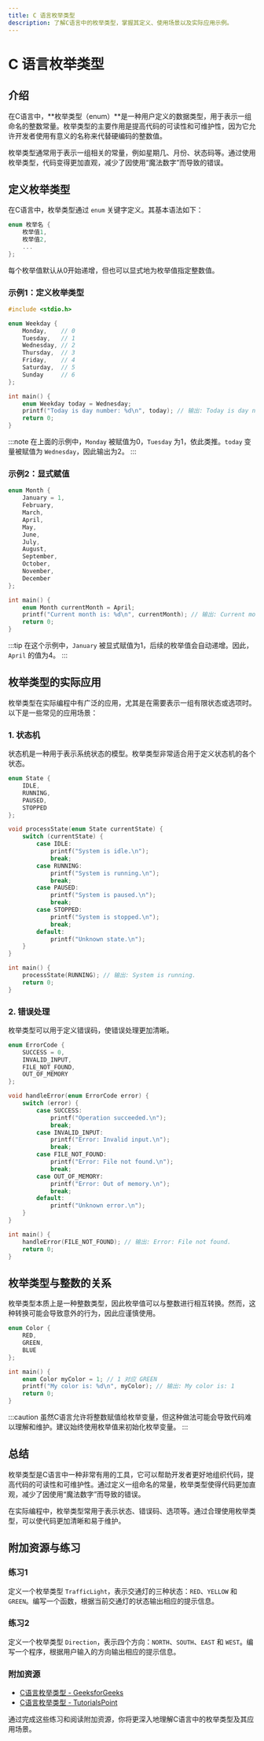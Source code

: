 ```yaml
---
title: C 语言枚举类型
description: 了解C语言中的枚举类型，掌握其定义、使用场景以及实际应用示例。
---
```


# C 语言枚举类型

## 介绍

在C语言中，**枚举类型（enum）**是一种用户定义的数据类型，用于表示一组命名的整数常量。枚举类型的主要作用是提高代码的可读性和可维护性，因为它允许开发者使用有意义的名称来代替硬编码的整数值。

枚举类型通常用于表示一组相关的常量，例如星期几、月份、状态码等。通过使用枚举类型，代码变得更加直观，减少了因使用“魔法数字”而导致的错误。

## 定义枚举类型

在C语言中，枚举类型通过 `enum` 关键字定义。其基本语法如下：

```c
enum 枚举名 {
    枚举值1,
    枚举值2,
    ...
};
```

每个枚举值默认从0开始递增，但也可以显式地为枚举值指定整数值。

### 示例1：定义枚举类型

```c
#include <stdio.h>

enum Weekday {
    Monday,    // 0
    Tuesday,   // 1
    Wednesday, // 2
    Thursday,  // 3
    Friday,    // 4
    Saturday,  // 5
    Sunday     // 6
};

int main() {
    enum Weekday today = Wednesday;
    printf("Today is day number: %d\n", today); // 输出: Today is day number: 2
    return 0;
}
```

:::note
在上面的示例中，`Monday` 被赋值为0，`Tuesday` 为1，依此类推。`today` 变量被赋值为 `Wednesday`，因此输出为2。
:::

### 示例2：显式赋值

```c
enum Month {
    January = 1,
    February,
    March,
    April,
    May,
    June,
    July,
    August,
    September,
    October,
    November,
    December
};

int main() {
    enum Month currentMonth = April;
    printf("Current month is: %d\n", currentMonth); // 输出: Current month is: 4
    return 0;
}
```

:::tip
在这个示例中，`January` 被显式赋值为1，后续的枚举值会自动递增。因此，`April` 的值为4。
:::

## 枚举类型的实际应用

枚举类型在实际编程中有广泛的应用，尤其是在需要表示一组有限状态或选项时。以下是一些常见的应用场景：

### 1. 状态机

状态机是一种用于表示系统状态的模型。枚举类型非常适合用于定义状态机的各个状态。

```c
enum State {
    IDLE,
    RUNNING,
    PAUSED,
    STOPPED
};

void processState(enum State currentState) {
    switch (currentState) {
        case IDLE:
            printf("System is idle.\n");
            break;
        case RUNNING:
            printf("System is running.\n");
            break;
        case PAUSED:
            printf("System is paused.\n");
            break;
        case STOPPED:
            printf("System is stopped.\n");
            break;
        default:
            printf("Unknown state.\n");
    }
}

int main() {
    processState(RUNNING); // 输出: System is running.
    return 0;
}
```

### 2. 错误处理

枚举类型可以用于定义错误码，使错误处理更加清晰。

```c
enum ErrorCode {
    SUCCESS = 0,
    INVALID_INPUT,
    FILE_NOT_FOUND,
    OUT_OF_MEMORY
};

void handleError(enum ErrorCode error) {
    switch (error) {
        case SUCCESS:
            printf("Operation succeeded.\n");
            break;
        case INVALID_INPUT:
            printf("Error: Invalid input.\n");
            break;
        case FILE_NOT_FOUND:
            printf("Error: File not found.\n");
            break;
        case OUT_OF_MEMORY:
            printf("Error: Out of memory.\n");
            break;
        default:
            printf("Unknown error.\n");
    }
}

int main() {
    handleError(FILE_NOT_FOUND); // 输出: Error: File not found.
    return 0;
}
```

## 枚举类型与整数的关系

枚举类型本质上是一种整数类型，因此枚举值可以与整数进行相互转换。然而，这种转换可能会导致意外的行为，因此应谨慎使用。

```c
enum Color {
    RED,
    GREEN,
    BLUE
};

int main() {
    enum Color myColor = 1; // 1 对应 GREEN
    printf("My color is: %d\n", myColor); // 输出: My color is: 1
    return 0;
}
```

:::caution
虽然C语言允许将整数赋值给枚举变量，但这种做法可能会导致代码难以理解和维护。建议始终使用枚举值来初始化枚举变量。
:::

## 总结

枚举类型是C语言中一种非常有用的工具，它可以帮助开发者更好地组织代码，提高代码的可读性和可维护性。通过定义一组命名的常量，枚举类型使得代码更加直观，减少了因使用“魔法数字”而导致的错误。

在实际编程中，枚举类型常用于表示状态、错误码、选项等。通过合理使用枚举类型，可以使代码更加清晰和易于维护。

## 附加资源与练习

### 练习1
定义一个枚举类型 `TrafficLight`，表示交通灯的三种状态：`RED`、`YELLOW` 和 `GREEN`。编写一个函数，根据当前交通灯的状态输出相应的提示信息。

### 练习2
定义一个枚举类型 `Direction`，表示四个方向：`NORTH`、`SOUTH`、`EAST` 和 `WEST`。编写一个程序，根据用户输入的方向输出相应的提示信息。

### 附加资源
- [C语言枚举类型 - GeeksforGeeks](https://www.geeksforgeeks.org/enumeration-enum-c/)
- [C语言枚举类型 - TutorialsPoint](https://www.tutorialspoint.com/cprogramming/c_enums.htm)

通过完成这些练习和阅读附加资源，你将更深入地理解C语言中的枚举类型及其应用场景。